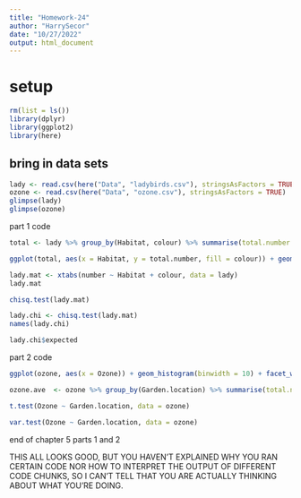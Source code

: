 ```yaml
---
title: "Homework-24"
author: "HarrySecor"
date: "10/27/2022"
output: html_document
---
```


# setup

```r
rm(list = ls())
library(dplyr)
library(ggplot2)
library(here)
```

## bring in data sets

```r
lady <- read.csv(here("Data", "ladybirds.csv"), stringsAsFactors = TRUE)
ozone <- read.csv(here("Data", "ozone.csv"), stringsAsFactors = TRUE)
glimpse(lady)
glimpse(ozone)
```

part 1 code

```r
total <- lady %>% group_by(Habitat, colour) %>% summarise(total.number = sum(number))
```


```r
ggplot(total, aes(x = Habitat, y = total.number, fill = colour)) + geom_bar(stat = 'identity', position = 'dodge') + scale_fill_manual(values = c(black = "black", red = "red"))
```


```r
lady.mat <- xtabs(number ~ Habitat + colour, data = lady)
lady.mat

chisq.test(lady.mat)

lady.chi <- chisq.test(lady.mat)
names(lady.chi)

lady.chi$expected
```

part 2 code

```r
ggplot(ozone, aes(x = Ozone)) + geom_histogram(binwidth = 10) + facet_wrap(~ Garden.location, ncol = 1) + theme_bw()
```


```r
ozone.ave  <- ozone %>% group_by(Garden.location) %>% summarise(total.number = sum(Ozone))
```


```r
t.test(Ozone ~ Garden.location, data = ozone)
```


```r
var.test(Ozone ~ Garden.location, data = ozone)
```

end of chapter 5 parts 1 and 2

THIS ALL LOOKS GOOD, BUT YOU HAVEN'T EXPLAINED WHY YOU RAN CERTAIN CODE NOR HOW TO INTERPRET THE OUTPUT OF DIFFERENT CODE CHUNKS, SO I CAN'T TELL THAT YOU ARE ACTUALLY THINKING ABOUT WHAT YOU'RE DOING.